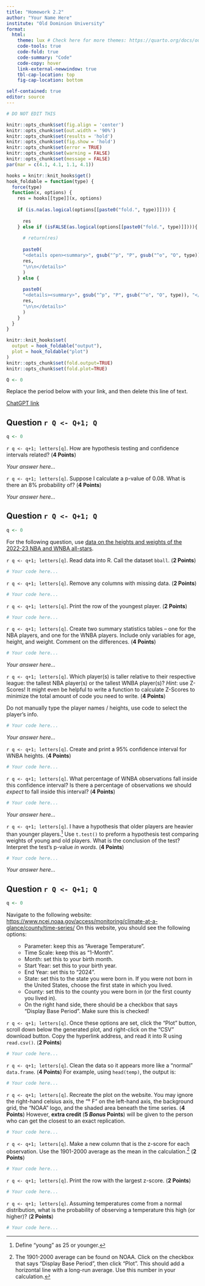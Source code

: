 ```yaml
---
title: "Homework 2.2"
author: "Your Name Here"
institute: "Old Dominion University"
format: 
  html:
    theme: lux # Check here for more themes: https://quarto.org/docs/output-formats/html-themes.html
    code-tools: true
    code-fold: true
    code-summary: "Code"
    code-copy: hover
    link-external-newwindow: true
    tbl-cap-location: top
    fig-cap-location: bottom

self-contained: true
editor: source
---
```


```r
# DO NOT EDIT THIS

knitr::opts_chunk$set(fig.align = 'center')
knitr::opts_chunk$set(out.width = '90%')
knitr::opts_chunk$set(results = 'hold')
knitr::opts_chunk$set(fig.show = 'hold')
knitr::opts_chunk$set(error = TRUE)
knitr::opts_chunk$set(warning = FALSE)
knitr::opts_chunk$set(message = FALSE)
par(mar = c(4.1, 4.1, 1.1, 4.1))

hooks = knitr::knit_hooks$get()
hook_foldable = function(type) {
  force(type)
  function(x, options) {
    res = hooks[[type]](x, options)
    
    if (is.na(as.logical(options[[paste0("fold.", type)]]))) {
      
      res
    } else if (isFALSE(as.logical(options[[paste0("fold.", type)]]))){
      
      # return(res)
      
      paste0(
      "<details open><summary>", gsub("^p", "P", gsub("^o", "O", type)), "</summary>\n\n",
      res,
      "\n\n</details>"
      )
    } else {
      
      paste0(
      "<details><summary>", gsub("^p", "P", gsub("^o", "O", type)), "</summary>\n\n",
      res,
      "\n\n</details>"
      )
    }
  }
}

knitr::knit_hooks$set(
  output = hook_foldable("output"),
  plot = hook_foldable("plot")
)
knitr::opts_chunk$set(fold.output=TRUE)
knitr::opts_chunk$set(fold.plot=TRUE)

Q <- 0
```

Replace the period below with your link, and then delete this line of text.

[ChatGPT link](.)

## Question `r Q <- Q+1; Q`

```r
q <- 0
```

`r q <- q+1; letters[q]`. How are hypothesis testing and confidence intervals related? (**4 Points**)

*Your answer here...*

`r q <- q+1; letters[q]`. Suppose I calculate a p-value of 0.08.  What is there an 8\% probability of? (**4 Points**)

*Your answer here...*

## Question `r Q <- Q+1; Q`

```r
q <- 0
```

For the following question, use [data on the heights and weights of the 2022-23 NBA and WNBA all-stars](https://alexcardazzi.github.io/econ311/data/bball_allstars.csv).

`r q <- q+1; letters[q]`. Read data into R.  Call the dataset `bball`. (**2 Points**)

```r
# Your code here...
```

`r q <- q+1; letters[q]`. Remove any columns with missing data. (**2 Points**)

```r
# Your code here...
```

`r q <- q+1; letters[q]`. Print the row of the youngest player. (**2 Points**)

```r
# Your code here...
```

`r q <- q+1; letters[q]`. Create two summary statistics tables -- one for the NBA players, and one for the WNBA players. Include only variables for age, height, and weight. Comment on the differences. (**4 Points**)

```r
# Your code here...
```

*Your answer here...*

`r q <- q+1; letters[q]`. Which player(s) is taller relative to their respective league: the tallest NBA player(s) or the tallest WNBA player(s)? *Hint*: use Z-Scores! It might even be helpful to write a function to calculate Z-Scores to minimize the total amount of code you need to write. (**4 Points**)

::: {.aside}
Do not manually type the player names / heights, use code to select the player's info. 
:::

```r
# Your code here...
```

*Your answer here...*

`r q <- q+1; letters[q]`. Create and print a 95\% confidence interval for WNBA heights. (**4 Points**)

```r
# Your code here...
```

`r q <- q+1; letters[q]`. What percentage of WNBA observations fall inside this confidence interval? Is there a percentage of observations we should *expect* to fall inside this interval? (**4 Points**)

```r
# Your code here...
```

*Your answer here...*

`r q <- q+1; letters[q]`. I have a hypothesis that older players are heavier than younger players.^[Define "young" as 25 or younger.] Use `t.test()` to preform a hypothesis test comparing weights of young and old players. What is the conclusion of the test? Interpret the test's p-value *in words*. (**4 Points**)

```r
# Your code here...
```

*Your answer here...*



## Question `r Q <- Q+1; Q`

```r
q <- 0
```

Navigate to the following website: [https://www.ncei.noaa.gov/access/monitoring/climate-at-a-glance/county/time-series/](https://www.ncei.noaa.gov/access/monitoring/climate-at-a-glance/county/time-series/) On this website, you should see the following options:

<ol>
- Parameter: keep this as "Average Temperature".
- Time Scale: keep this as "1-Month".
- Month: set this to your birth month.
- Start Year: set this to your birth year.
- End Year: set this to "2024".
- State: set this to the state you were born in.  If you were not born in the United States, choose the first state in which you lived.
- County: set this to the county you were born in (or the first county you lived in).
- On the right hand side, there should be a checkbox that says "Display Base Period". Make sure this is checked!
</ol>

`r q <- q+1; letters[q]`. Once these options are set, click the "Plot" button, scroll down below the generated plot, and right-click on the "CSV" download button. Copy the hyperlink address, and read it into R using `read.csv()`. (**2 Points**)

```r
# Your code here...
```

`r q <- q+1; letters[q]`. Clean the data so it appears more like a "normal" `data.frame`. (**4 Points**) For example, using `head(temp)`, the output is:

```r
# Your code here...
```

`r q <- q+1; letters[q]`. Recreate the plot on the website.  You may ignore the right-hand celsius axis, the "&deg; F" on the left-hand axis, the background grid, the "NOAA" logo, and the shaded area beneath the time series. (**4 Points**) However, **extra credit** (**5 *Bonus* Points**) will be given to the person who can get the closest to an exact replication.

```r
# Your code here...
```

`r q <- q+1; letters[q]`. Make a new column that is the z-score for each observation. Use the 1901-2000 average as the mean in the calculation.^[The 1901-2000 average can be found on NOAA. Click on the checkbox that says "Display Base Period", then click "Plot". This should add a horizontal line with a long-run average. Use this number in your calculation.] (**2 Points**)

```r
# Your code here...
```

`r q <- q+1; letters[q]`. Print the row with the largest z-score. (**2 Points**)

```r
# Your code here...
```

`r q <- q+1; letters[q]`. Assuming temperatures come from a normal distribution, what is the probability of observing a temperature this high (or higher)? (**2 Points**)

```r
# Your code here...
```